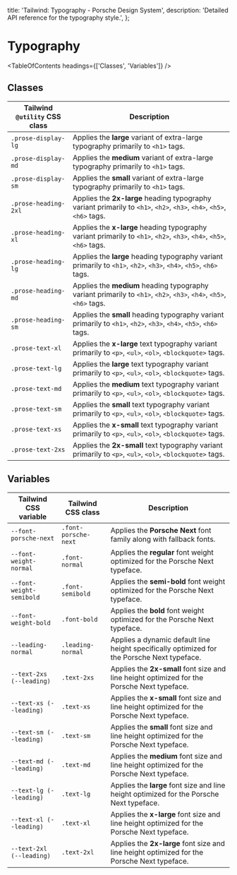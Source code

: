 
  title: 'Tailwind: Typography - Porsche Design System',
  description: 'Detailed API reference for the typography style.',
};

# Typography

<TableOfContents headings={['Classes', 'Variables']} />

## Classes

| Tailwind `@utility` CSS class | Description                                                                                                           |
| ----------------------------- | --------------------------------------------------------------------------------------------------------------------- |
| `.prose-display-lg`           | Applies the **large** variant of extra-large typography primarily to `<h1>` tags.                                     |
| `.prose-display-md`           | Applies the **medium** variant of extra-large typography primarily to `<h1>` tags.                                    |
| `.prose-display-sm`           | Applies the **small** variant of extra-large typography primarily to `<h1>` tags.                                     |
| `.prose-heading-2xl`          | Applies the **2x-large** heading typography variant primarily to `<h1>`, `<h2>`, `<h3>`, `<h4>`, `<h5>`, `<h6>` tags. |
| `.prose-heading-xl`           | Applies the **x-large** heading typography variant primarily to `<h1>`, `<h2>`, `<h3>`, `<h4>`, `<h5>`, `<h6>` tags.  |
| `.prose-heading-lg`           | Applies the **large** heading typography variant primarily to `<h1>`, `<h2>`, `<h3>`, `<h4>`, `<h5>`, `<h6>` tags.    |
| `.prose-heading-md`           | Applies the **medium** heading typography variant primarily to `<h1>`, `<h2>`, `<h3>`, `<h4>`, `<h5>`, `<h6>` tags.   |
| `.prose-heading-sm`           | Applies the **small** heading typography variant primarily to `<h1>`, `<h2>`, `<h3>`, `<h4>`, `<h5>`, `<h6>` tags.    |
| `.prose-text-xl`              | Applies the **x-large** text typography variant primarily to `<p>`, `<ul>`, `<ol>`, `<blockquote>` tags.              |
| `.prose-text-lg`              | Applies the **large** text typography variant primarily to `<p>`, `<ul>`, `<ol>`, `<blockquote>` tags.                |
| `.prose-text-md`              | Applies the **medium** text typography variant primarily to `<p>`, `<ul>`, `<ol>`, `<blockquote>` tags.               |
| `.prose-text-sm`              | Applies the **small** text typography variant primarily to `<p>`, `<ul>`, `<ol>`, `<blockquote>` tags.                |
| `.prose-text-xs`              | Applies the **x-small** text typography variant primarily to `<p>`, `<ul>`, `<ol>`, `<blockquote>` tags.              |
| `.prose-text-2xs`             | Applies the **2x-small** text typography variant primarily to `<p>`, `<ul>`, `<ol>`, `<blockquote>` tags.             |

## Variables

| Tailwind CSS variable    | Tailwind CSS class   | Description                                                                                 |
| ------------------------ | -------------------- | ------------------------------------------------------------------------------------------- |
| `--font-porsche-next`    | `.font-porsche-next` | Applies the **Porsche Next** font family along with fallback fonts.                         |
| `--font-weight-normal`   | `.font-normal`       | Applies the **regular** font weight optimized for the Porsche Next typeface.                |
| `--font-weight-semibold` | `.font-semibold`     | Applies the **semi-bold** font weight optimized for the Porsche Next typeface.              |
| `--font-weight-bold`     | `.font-bold`         | Applies the **bold** font weight optimized for the Porsche Next typeface.                   |
| `--leading-normal`       | `.leading-normal`    | Applies a dynamic default line height specifically optimized for the Porsche Next typeface. |
| `--text-2xs (--leading)` | `.text-2xs`          | Applies the **2x-small** font size and line height optimized for the Porsche Next typeface. |
| `--text-xs (--leading)`  | `.text-xs`           | Applies the **x-small** font size and line height optimized for the Porsche Next typeface.  |
| `--text-sm (--leading)`  | `.text-sm`           | Applies the **small** font size and line height optimized for the Porsche Next typeface.    |
| `--text-md (--leading)`  | `.text-md`           | Applies the **medium** font size and line height optimized for the Porsche Next typeface.   |
| `--text-lg (--leading)`  | `.text-lg`           | Applies the **large** font size and line height optimized for the Porsche Next typeface.    |
| `--text-xl (--leading)`  | `.text-xl`           | Applies the **x-large** font size and line height optimized for the Porsche Next typeface.  |
| `--text-2xl (--leading)` | `.text-2xl`          | Applies the **2x-large** font size and line height optimized for the Porsche Next typeface. |
